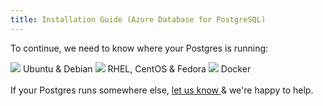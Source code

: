 ```yaml
---
title: Installation Guide (Azure Database for PostgreSQL)
---
```




To continue, we need to know where your Postgres is running:

<div className="install-choice">
  <Link
    className="install-choice--step"
    to="03_configure_the_collector_package"
  >
    <img src={imgLogoUbuntu} />
    Ubuntu &amp; Debian
  </Link>
  <Link
    className="install-choice--step"
    to="03_configure_the_collector_package"
  >
    <img src={imgLogoRedhat} />
    RHEL, CentOS &amp; Fedora
  </Link>
  <Link className="install-choice--step" to="03_configure_the_collector_docker">
    <img src={imgLogoDocker} />
    Docker
  </Link>
</div>

<br />
If your Postgres runs somewhere else, <a href="mailto:support@pganalyze.com">
  let us know
</a> & we're happy to help.
